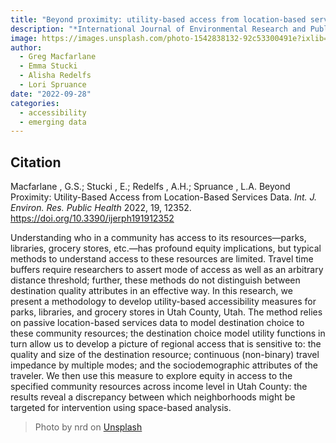 ```yaml
---
title: "Beyond proximity: utility-based access from location-based services data."
description: "*International Journal of Environmental Research and Public Health*"
image: https://images.unsplash.com/photo-1542838132-92c53300491e?ixlib=rb-4.0.3&ixid=M3wxMjA3fDB8MHxwaG90by1wYWdlfHx8fGVufDB8fHx8fA%3D%3D&auto=format&fit=crop&w=1974&q=80
author: 
  - Greg Macfarlane
  - Emma Stucki
  - Alisha Redelfs
  - Lori Spruance
date: "2022-09-28"
categories:
  - accessibility
  - emerging data
---
```

::: {.callout-note appearance="simple"}

## Citation
Macfarlane , G.S.; Stucki , E.; Redelfs , A.H.; Spruance , L.A. Beyond Proximity: Utility-Based Access from Location-Based Services Data. *Int. J. Environ. Res. Public Health* 2022, 19, 12352. <https://doi.org/10.3390/ijerph191912352>
:::

Understanding who in a community has access to its resources—parks, libraries, grocery stores, etc.—has profound equity implications, but typical methods to understand access to these resources are limited. Travel time buffers require researchers to assert mode of access as well as an arbitrary distance threshold; further, these methods do not distinguish between destination quality attributes in an effective way. In this research, we present a methodology to develop utility-based accessibility measures for parks, libraries, and grocery stores in Utah County, Utah. The method relies on passive location-based services data to model destination choice to these community resources; the destination choice model utility functions in turn allow us to develop a picture of regional access that is sensitive to: the quality and size of the destination resource; continuous (non-binary) travel impedance by multiple modes; and the sociodemographic attributes of the traveler. We then use this measure to explore equity in access to the specified community resources across income level in Utah County: the results reveal a discrepancy between which neighborhoods might be targeted for intervention using space-based analysis.

> Photo by nrd on [Unsplash](https://unsplash.com/photos/D6Tu_L3chLE)